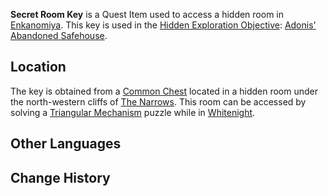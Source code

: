 {{Item Infobox
|id           = 100943
|image        = Item Black Key.png
|type         = Quest Items
|description  = A key that opens the door to a certain secret room in [[The Narrows]]. This might be one of the abandoned safehouses that [[Adonis]] and his compatriots once used.
|source1      = In a hidden room in [[The Narrows]]
}}
'''Secret Room Key''' is a Quest Item used to access a hidden room in [[Enkanomiya]]. This key is used in the [[Hidden Exploration Objective]]: [[Adonis' Abandoned Safehouse]].

==Location==
The key is obtained from a [[Common Chest]] located in a hidden room under the north-western cliffs of [[The Narrows]]. This room can be accessed by solving a [[Triangular Mechanism]] puzzle while in [[Whitenight]].
<!--<gallery hideaddbutton="true&quot;" captionalign="center">
Item Secret Room Key Location.png|Location
Item Secret Room Key Location Context.png|Context
</gallery>-->

==Other Languages==
{{Other Languages|default_hidden = 1
|en      = Secret Room Key
|zhs     = 密室钥匙
|zhs_rm  = Mìshì Yàoshi
|zht     = 密室鑰匙
|zht_rm  = Mìshì Yàoshi
|ja      = 密室の鍵
|ja_rm   = Misshitsu no Kagi
|ko      = 밀실 열쇠
|ko_rm   = 
|es      = Llave de la sala secreta
|fr      = Clé de salle secrète
|ru      = Ключ от тайной комнаты
|th      = กุญแจห้องลับ
|th_rm   = 
|vi      = Chìa Khóa Mật Thất
|de      = Schlüssel zur Geheimkammer
|id      = Kunci Kamar Rahasia
|pt      = Chave da sala secreta
}}

==Change History==
{{Change History|2.4}}